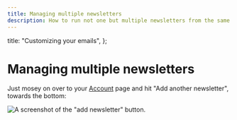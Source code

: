 ```yaml
---
title: Managing multiple newsletters
description: How to run not one but multiple newsletters from the same Buttondown account
---
```



  title: "Customizing your emails",
};

# Managing multiple newsletters

<BFPNotice />

Just mosey on over to your [Account](https://buttondown.email/account) page and hit "Add another newsletter", towards the bottom:

![A screenshot of the "add newsletter" button.](/images/add-newsletter.png)
